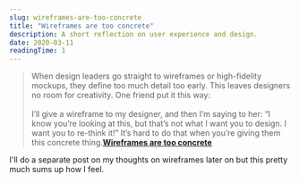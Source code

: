 ```yaml
---
slug: wireframes-are-too-concrete
title: "Wireframes are too concrete"
description: A short reflection on user experience and design.
date: 2020-03-11
readingTime: 1
---
```


>When design leaders go straight to wireframes or high-fidelity mockups, they define too much detail too early. This leaves designers no room for creativity. One friend put it this way:<br /><br />
I’ll give a wireframe to my designer, and then I’m saying to her: “I know you’re looking at this, but that’s not what I want you to design. I want you to re-think it!” It’s hard to do that when you’re giving them this concrete thing.**<a href="https://basecamp.com/shapeup/1.1-chapter-02#wireframes-are-too-concrete">Wireframes are too concrete</a>**

I'll do a separate post on my thoughts on wireframes later on but this pretty much sums up how I feel.